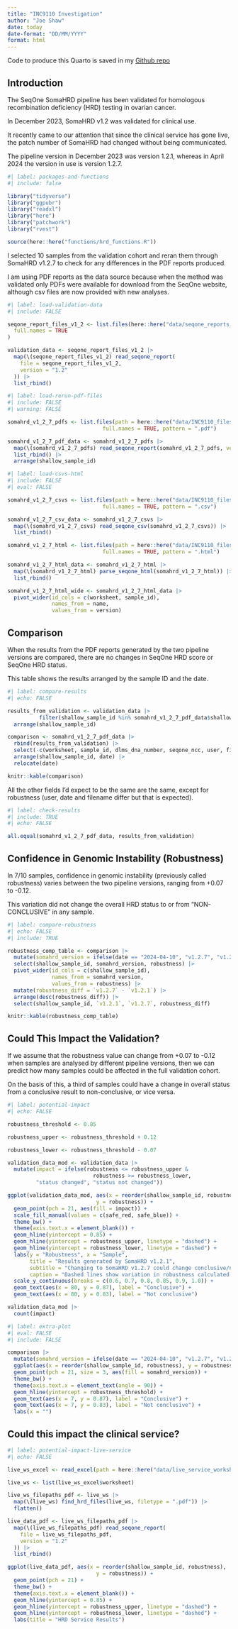 ```yaml
---
title: "INC9110 Investigation"
author: "Joe Shaw"
date: today
date-format: "DD/MM/YYYY"
format: html
---
```


Code to produce this Quarto is saved in my [Github repo](https://github.com/joeshaw824/homologous_recombination_deficiency/tree/qiasymphony_validation)

## Introduction

The SeqOne SomaHRD pipeline has been validated for homologous recombination deficiency (HRD) testing in ovarian cancer.

In December 2023, SomaHRD v1.2 was validated for clinical use.

It recently came to our attention that since the clinical service has gone live, the patch number of SomaHRD had changed without being communicated. 

The pipeline version in December 2023 was version 1.2.1, whereas in April 2024 the version in use is version 1.2.7.

```r
#| label: packages-and-functions
#| include: false

library("tidyverse")
library("ggpubr")
library("readxl")
library("here")
library("patchwork")
library("rvest")

source(here::here("functions/hrd_functions.R"))

```

I selected 10 samples from the validation cohort and reran them through SomaHRD v1.2.7 to check for any differences in the PDF reports produced.

I am using PDF reports as the data source because when the method was validated only PDFs were available for download from the SeqOne website, although csv files are now provided with new analyses.

```r
#| label: load-validation-data
#| include: FALSE

seqone_report_files_v1_2 <- list.files(here::here("data/seqone_reports_v1_2/"),
  full.names = TRUE
)

validation_data <- seqone_report_files_v1_2 |>
  map(\(seqone_report_files_v1_2) read_seqone_report(
    file = seqone_report_files_v1_2,
    version = "1.2"
  )) |>
  list_rbind()

```

```r
#| label: load-rerun-pdf-files
#| include: FALSE
#| warning: FALSE

somahrd_v1_2_7_pdfs <- list.files(path = here::here("data/INC9110_files/"),
                              full.names = TRUE, pattern = ".pdf")

somahrd_v1_2_7_pdf_data <- somahrd_v1_2_7_pdfs |> 
  map(\(somahrd_v1_2_7_pdfs) read_seqone_report(somahrd_v1_2_7_pdfs, version = "1.2")) |> 
  list_rbind() |> 
  arrange(shallow_sample_id)

```

```r
#| label: load-csvs-html
#| include: FALSE
#| eval: FALSE

somahrd_v1_2_7_csvs <- list.files(path = here::here("data/INC9110_files/"),
                              full.names = TRUE, pattern = ".csv")

somahrd_v1_2_7_csv_data <- somahrd_v1_2_7_csvs |> 
  map(\(somahrd_v1_2_7_csvs) read_seqone_csv(somahrd_v1_2_7_csvs)) |> 
  list_rbind()

somahrd_v1_2_7_html <- list.files(path = here::here("data/INC9110_files/"),
                              full.names = TRUE, pattern = ".html")

somahrd_v1_2_7_html_data <- somahrd_v1_2_7_html |> 
  map(\(somahrd_v1_2_7_html) parse_seqone_html(somahrd_v1_2_7_html)) |> 
  list_rbind()

somahrd_v1_2_7_html_wide <- somahrd_v1_2_7_html_data |> 
  pivot_wider(id_cols = c(worksheet, sample_id),
              names_from = name,
              values_from = version)

```

## Comparison

When the results from the PDF reports generated by the two pipeline versions are compared, there are no changes in SeqOne HRD score or SeqOne HRD status. 

This table shows the results arranged by the sample ID and the date.

```r
#| label: compare-results
#| echo: FALSE

results_from_validation <- validation_data |> 
          filter(shallow_sample_id %in% somahrd_v1_2_7_pdf_data$shallow_sample_id) |> 
  arrange(shallow_sample_id)

comparison <- somahrd_v1_2_7_pdf_data |> 
  rbind(results_from_validation) |> 
  select(-c(worksheet, sample_id, dlms_dna_number, seqone_ncc, user, filename, version)) |>
  arrange(shallow_sample_id, date) |> 
  relocate(date)

knitr::kable(comparison)

```

All the other fields I'd expect to be the same are the same, except for robustness (user, date and filename differ but that is expected).

```r
#| label: check-results
#| include: TRUE
#| echo: FALSE

all.equal(somahrd_v1_2_7_pdf_data, results_from_validation)

```

## Confidence in Genomic Instability (Robustness)

In 7/10 samples, confidence in genomic instability (previously called robustness) varies between the two pipeline versions, ranging from +0.07 to -0.12.

This variation did not change the overall HRD status to or from "NON-CONCLUSIVE" in any sample.

```r
#| label: compare-robustness
#| echo: FALSE
#| include: TRUE

robustness_comp_table <- comparison |> 
  mutate(somahrd_version = ifelse(date == "2024-04-10", "v1.2.7", "v1.2.1")) |> 
  select(shallow_sample_id, somahrd_version, robustness) |> 
  pivot_wider(id_cols = c(shallow_sample_id),
              names_from = somahrd_version,
              values_from = robustness) |>  
  mutate(robustness_diff = `v1.2.7` - `v1.2.1`) |> 
  arrange(desc(robustness_diff)) |> 
  select(shallow_sample_id, `v1.2.1`, `v1.2.7`, robustness_diff)

knitr::kable(robustness_comp_table)

```

## Could This Impact the Validation?

If we assume that the robustness value can change from +0.07 to -0.12 when samples are analysed by different pipeline versions, then we can predict how many samples could be affected in the full validation cohort.

On the basis of this, a third of samples could have a change in overall status from a conclusive result to non-conclusive, or vice versa.

```r
#| label: potential-impact
#| echo: FALSE

robustness_threshold <- 0.85

robustness_upper <- robustness_threshold + 0.12

robustness_lower <- robustness_threshold - 0.07

validation_data_mod <- validation_data |> 
  mutate(impact = ifelse(robustness <= robustness_upper &
                           robustness >= robustness_lower,
         "status changed", "status not changed")) 

ggplot(validation_data_mod, aes(x = reorder(shallow_sample_id, robustness),
                            y = robustness)) +
  geom_point(pch = 21, aes(fill = impact)) +
  scale_fill_manual(values = c(safe_red, safe_blue)) +
  theme_bw() +
  theme(axis.text.x = element_blank()) +
  geom_hline(yintercept = 0.85) +
  geom_hline(yintercept = robustness_upper, linetype = "dashed") +
  geom_hline(yintercept = robustness_lower, linetype = "dashed") +
  labs(y = "Robustness", x = "Sample",
       title = "Results generated by SomaHRD v1.2.1",
       subtitle = "Changing to SomaHRD v1.2.7 could change conclusive/non-conclusive status",
       caption = "Dashed lines show variation in robustness calculated for 10 samples analysed by v1.2.1 and v1.2.7") +
  scale_y_continuous(breaks = c(0.6, 0.7, 0.8, 0.85, 0.9, 1.0)) +
  geom_text(aes(x = 80, y = 0.87), label = "Conclusive") +
  geom_text(aes(x = 80, y = 0.83), label = "Not conclusive")

validation_data_mod |> 
  count(impact)

```

```r
#| label: extra-plot
#| eval: FALSE
#| include: FALSE

comparison |> 
  mutate(somahrd_version = ifelse(date == "2024-04-10", "v1.2.7", "v1.2.1")) |>
  ggplot(aes(x = reorder(shallow_sample_id, robustness), y = robustness)) +
  geom_point(pch = 21, size = 3, aes(fill = somahrd_version)) +
  theme_bw() +
  theme(axis.text.x = element_text(angle = 90)) +
  geom_hline(yintercept = robustness_threshold) +
  geom_text(aes(x = 7, y = 0.87), label = "Conclusive") +
  geom_text(aes(x = 7, y = 0.83), label = "Not conclusive") +
  labs(x = "")


```


## Could this impact the clinical service?

```r
#| label: potential-impact-live-service
#| echo: FALSE

live_ws_excel <- read_excel(path = here::here("data/live_service_worksheets.xlsx"))

live_ws <- list(live_ws_excel$worksheet)

live_ws_filepaths_pdf <- live_ws |> 
  map(\(live_ws) find_hrd_files(live_ws, filetype = ".pdf")) |> 
  flatten()

live_data_pdf <- live_ws_filepaths_pdf |>
  map(\(live_ws_filepaths_pdf) read_seqone_report(
    file = live_ws_filepaths_pdf,
    version = "1.2"
  )) |>
  list_rbind()

ggplot(live_data_pdf, aes(x = reorder(shallow_sample_id, robustness),
                            y = robustness)) +
  geom_point(pch = 21) +
  theme_bw() +
  theme(axis.text.x = element_blank()) +
  geom_hline(yintercept = 0.85) +
  geom_hline(yintercept = robustness_upper, linetype = "dashed") +
  geom_hline(yintercept = robustness_lower, linetype = "dashed") +
  labs(title = "HRD Service Results")

```
